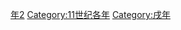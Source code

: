 {{Catnav|頁面分類|历史|歷史時代|年|11世纪各年}}

{{catmore}}
{{Commons category|1022}}

[[Category:1020年代|年2]]
[[Category:11世纪各年|Category:11世纪各年]]
[[Category:戌年|Category:戌年]]